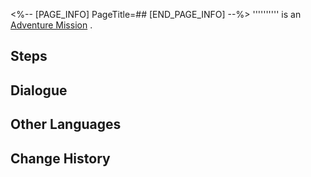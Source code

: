 <%-- [PAGE_INFO]
PageTitle=##
[END_PAGE_INFO] --%>
{{Stub|Dialogue.}}
{{Mission Infobox
|id            = 8001265
|title         = 
|image         = <!--Mission .png-->
|type          = Adventure
|event_name    = 
|chapter       = 
|requirements  = [[Adventure Mission]] ''[[Opportunity Makes the Thief (IV)]]'' completed
|summary       = <!--official mission summary from Fate's Atlas-->
|characters    = Trailblazer
|startLocation = [[<!--starting world-->]] - [[<!--starting area-->]]
|world         = <!--starting world-->
|area          = <!--starting area-->
|prev          = Opportunity Makes the Thief (IV)
|next          = 
|rewards       = 
}}
'''''''''' is an [[Adventure Mission]]<!--in [world]-->.

==Steps==


<!--
==Gameplay Notes==

--><!--
==Trial Character==

-->
==Dialogue==
{{Stub Dialogue}}
{{Dialogue Start}}
:{{tx}}
{{Dialogue End}}

==Other Languages==
{{Other Languages
|en   = 
|zhs  = 
|zht  = 
|ja   = 
|ko   = 
|es   = 
|fr   = 
|ru   = 
|th   = 
|vi   = 
|de   = 
|id   = 
|pt   = 
}}

==Change History==
{{Change History|1.1}}
